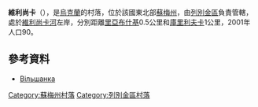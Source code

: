 {{coord|50|32|36|N|34|41|5|E|scale:100000_region:UA|display=title}}

'''維利尚卡'''（{{lang-uk|Вільшанка}}），是[[烏克蘭|烏克蘭]]的村落，位於該國東北部[[蘇梅州|蘇梅州]]，由[[列別金區|列別金區]]負責管轄，處於[[維利尚卡河_(普肖爾河支流)|維利尚卡河]]左岸，分別距離[[里亞布什基|里亞布什基]]0.5公里和[[庫里利夫卡_(列別金區)|庫里利夫卡]]1公里，2001年人口90。

==參考資料==
* [http://w1.c1.rada.gov.ua/pls/z7502/A005?rdat1=02.02.2010&rf7571=29414 Вільшанка]{{dead link|date=2018年4月 |bot=InternetArchiveBot |fix-attempted=yes }}

{{DEFAULTSORT:Вільшанка}}
[[Category:蘇梅州村落|Category:蘇梅州村落]]
[[Category:列別金區村落|Category:列別金區村落]]


{{Sumy-geo-stub}}